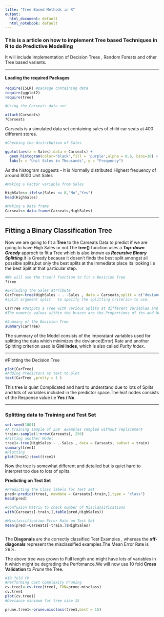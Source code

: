 ```yaml
---
title: "Tree Based Methods in R"
output:
  html_document: default
  html_notebook: default
---
```





### This is a article on how to implement Tree based Techniques in R to do Predictive Modelling
 
It will include implementation of Decision Trees ,  Random Forests and other Tree based variants.



-----------



#### Loading the required Packages

```r

require(ISLR) #package containing data
require(ggplot2)
require(tree)

#Using the Carseats data set 

attach(Carseats)
?Carseats


```


Carseats is a simulated data set containing sales of child car seats at 400 different stores.


```r
#Checking the distribution of Sales

ggplot(aes(x = Sales),data = Carseats) + 
  geom_histogram(color="black",fill = 'purple',alpha = 0.6, bins=30) + 
  labs(x = "Unit Sales in Thousands", y = "Frequency")


```
As the histogram suggests - It is Normally distributed
Highest frequency of around 8000 Unit Sales


```r

#Making a Factor variable from Sales

HighSales<-ifelse(Sales <= 8,"No","Yes")
head(HighSales)

#Making a Data frame
Carseats<-data.frame(Carseats,HighSales)


```


----------




## Fitting a Binary Classification Tree


Now we are going to fit a __Tree__ to the Carseats Data to predict if we are going to have High Sales or not.The __tree()__ function uses a *__Top-down Greedy__* approch to fit a Tree which is also known as *__Recursive Binary Splitting__*.It is Greedy because it dosen't finds the best split amongst all possible splits,but only the best splits at the immediate place its looking i.e the best Split at that particular step.

```r
#We will use the tree() function to fit a Desicion Tree
?tree

#Excluding the Sales atrribute
CarTree<-tree(HighSales ~ . -Sales , data = Carseats,split = c("deviance","gini"))
#split argument split	to specify the splitting criterion to use.

CarTree #Outputs a Tree with various Splits at different Variables and Response at Terminals Nodes
#The numeric values within the braces are the Proportions of Yes and No for each split.

#Summary of the Decision Tree
summary(CarTree)


```

The summary of the Model consists of the imporatant variables used for splitting the data which minimizes the deviance(Error) Rate and another Splitting criterion used is __Gini Indes__, which is also called *Purity Index*.


---------------



#Plotting the Decision Tree


```r
plot(CarTree)
#Adding Predictors as text to plot
text(CarTree ,pretty = 1 )

```

This tree is quiet Complicated and hard to understand due to lots of Splits and lots of variables included in the predictor space.The leaf nodes consists of the Response value i.e __Yes / No __.


---------------


### Splitting data to Training and Test Set


```r
set.seed(1001)
#A training sample of 250  examples sampled without replacement
train<-sample(1:nrow(Carseats), 250)
#Fitting another Model
tree1<-tree(HighSales ~ .-Sales , data = Carseats, subset = train)
summary(tree1)
#Plotting
plot(tree1);text(tree1)

```
Now the tree is somewhat different and detailed but is quiet hard to interpret too due to lots of splits.


__Predicting on Test Set__


```r
#Predicting the Class labels for Test set
pred<-predict(tree1, newdata = Carseats[-train,],type = "class")
head(pred)

#Confusion Matrix to check number of Misclassifications
with(Carseats[-train,],table(pred,HighSales))

#Misclassification Error Rate on Test Set
mean(pred!=Carseats[-train,]$HighSales)



```
The __Diagonals__ are the correctly classified Test Examples , whereas the __off-diagonals__ represent the misclassified examples.The Mean Error Rate is $\text{26%}$.


The above tree was grown to Full length and might have lots of variables in it which might be degrading the Perfomance.We will now use 10 fold __Cross Validation__ to *Prune* the Tree.

```r
#10 fold CV
#Performing Cost Complexity Pruning
cv.tree1<-cv.tree(tree1, FUN=prune.misclass)
cv.tree1
plot(cv.tree1)
#Deviance minimum for tree size 15

prune.tree1<-prune.misclass(tree1,best = 15)


```

